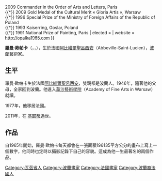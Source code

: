 {{unreferenced|time=2011-08-20T19:58:46+00:00}}
{{Infobox artist
| bgcolour      = #6495ED
| name          = 羅曼·歐帕卡（Roman Opałka）
| image         = Roman Opalka (1995).png
| image_size    = 250px
| alt           = 
| caption       = 歐帕卡在1995年的照片
| birth_date    = {{birth date|1931|8|27}}
| birth_place   = 法國[[阿比維爾聖呂西安|阿比維爾聖呂西安]]
| death_date    = {{death date and age|2011|8|6|1931|8|27}}
| death_place   = [[基耶蒂|基耶蒂]]
| nationality   = [[法國|法國]]，[[波蘭|波蘭]]
| spouse        = 
| field         = [[繪畫|繪畫]] [[當代藝術|當代藝術]]
| training      = 
| movement      = 
| works         = 
| patrons       = 
| influenced by = 
| influenced    = 
| awards        = {{*}} 2009 Commander in the Order of Arts and Letters, Paris<br/>{{*}} 2009 Gold Medal of the Cultural Merit « Gloria Artis », Warsaw<br/>{{*}} 1996 Special Prize of the Ministry of Foreign Affairs of the Republic of Poland<br/>{{*}} 1993 Kaiserring, Goslar, Poland<br/>{{*}} 1991 National Prize of Painting, Paris
| elected       = 
| website       = [http://opalka1965.com/en/index_en.php http://opalka1965.com]
}}

'''羅曼·歐帕卡'''（{{lang-pl|Roman Opałka}}，{{lang-en|Roman Opalka}}，{{bd|1931年|8月31日|2011年|8月9日|catIdx=Opałka, Roman}}），生於法國[[阿比維爾聖呂西安|阿比維爾聖呂西安]]（Abbeville-Saint-Lucien），[[波蘭|波蘭]]藝術家。
==生平==
羅曼·歐帕卡生於法國[[阿比維爾聖呂西安|阿比維爾聖呂西安]]，雙親都是波蘭人。1946年，隨著他的父母，全家回到波蘭。他進入[[華沙藝術學院|華沙藝術學院]]（Academy of Fine Arts in Warsaw）就讀。

1977年，他移居法國。

2011年，在 [[基耶蒂|基耶蒂]]過世。
==作品==
自1965年開始，羅曼·歐帕卡每天都會在一張面積196135平方公分的畫布上寫上一個數字，他同時也定時以攝影記錄下自己的容貌。這成為他一生最著名的兩個作品。

{{Authority control}}
{{DEFAULTSORT:Opalka, Roman}}
[[Category:瓦茲省人|Category:瓦茲省人]]
[[Category:波蘭畫家|Category:波蘭畫家]]
[[Category:法國畫家|Category:法國畫家]]
[[Category:波蘭裔法國人|Category:波蘭裔法國人]]